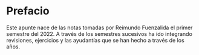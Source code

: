 # Prefacio {.unnumbered}

Este apunte nace de las notas tomadas por Reimundo Fuenzalida el primer semestre del 2022. A través de los semestres sucesivos ha ido integrando revisiones, ejercicios y las ayudantías que se han hecho a través de los años.
